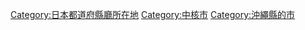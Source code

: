 {{Commonscat|Naha, Okinawa}}

{{DEFAULTSORT:Naha-shi}}
[[Category:日本都道府縣廳所在地|Category:日本都道府縣廳所在地]]
[[Category:中核市|Category:中核市]]
[[Category:沖繩縣的市|Category:沖繩縣的市]]